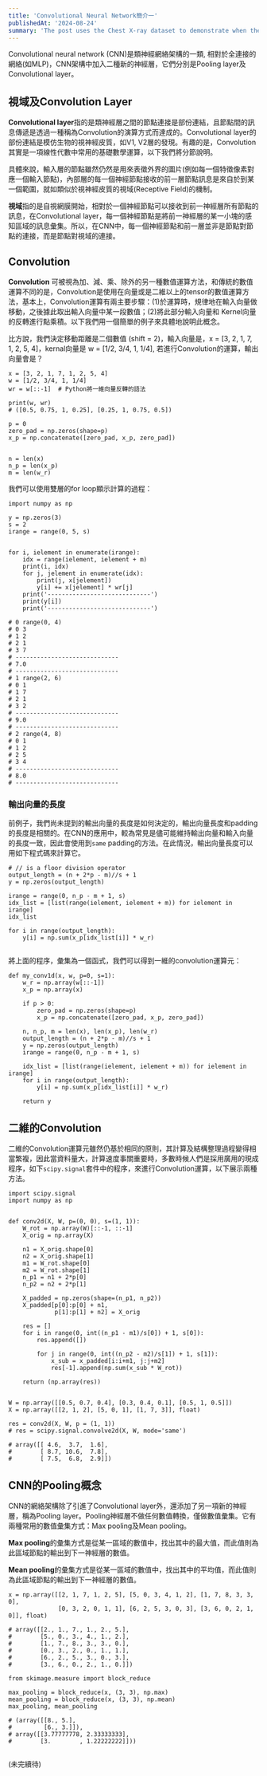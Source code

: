 ```yaml
---
title: 'Convolutional Neural Network簡介一'
publishedAt: '2024-08-24'
summary: 'The post uses the Chest X-ray dataset to demonstrate when the MLP does not result in an over-than-80% accuracy.'
---
```


Convolutional neural network (CNN)是類神經網絡架構的一類, 相對於全連接的網絡(如MLP)，CNN架構中加入二種新的神經層，它們分別是Pooling layer及 Convolutional layer。

## 視域及Convolution Layer

**Convolutional layer**指的是類神經層之間的節點連接是部份連結，且節點間的訊息傳遞是透過一種稱為Convolution的演算方式而達成的。Convolutional layer的部份連結是模仿生物的視神經皮質，如V1, V2層的發現。有趣的是，Convolution其實是一項線性代數中常用的基礎數學運算，以下我們將分節說明。

具體來說，輸入層的節點雖然仍然是用來表徵外界的圖片(例如每一個特徵像素對應一個輸入節點)，內部層的每一個神經節點接收的前一層節點訊息是來自於到某一個範圍，就如類似於視神經皮質的視域(Receptive Field)的機制。

**視域**指的是自視網膜開始，相對於一個神經節點可以接收到前一神經層所有節點的訊息，在Convolutional layer，每一個神經節點是將前一神經層的某一小塊的感知區域的訊息彙集。所以，在CNN中，每一個神經節點和前一層並非是節點對節點的連接，而是節點對視域的連接。

## Convolution 

**Convolution** 可被視為加、減、乘、除外的另一種數值運算方法，和傳統的數值運算不同的是，Convolution是使用在向量或是二維以上的tensor的數值運算方法，基本上，Convolution運算有兩主要步驟：(1)於運算時，規律地在輸入向量做移動，之後據此取出輸入向量中某一段數值；(2)將此部分輸入向量和 Kernel向量的反轉進行點乘積。以下我們用一個簡單的例子來具體地說明此概念。

比方說，我們決定移動距離是二個數值 (shift = 2)，輸入向量是，x = [3, 2, 1, 7, 1, 2, 5, 4]，kernal向量是 w = [1/2, 3/4, 1, 1/4], 若進行Convolution的運算，輸出向量會是？

```
x = [3, 2, 1, 7, 1, 2, 5, 4]
w = [1/2, 3/4, 1, 1/4]
wr = w[::-1]  # Python將一維向量反轉的語法

print(w, wr)
# ([0.5, 0.75, 1, 0.25], [0.25, 1, 0.75, 0.5])

p = 0
zero_pad = np.zeros(shape=p)
x_p = np.concatenate([zero_pad, x_p, zero_pad])


n = len(x)
n_p = len(x_p)
m = len(w_r)

```

我們可以使用雙層的for loop顯示計算的過程：

```
import numpy as np

y = np.zeros(3)
s = 2
irange = range(0, 5, s)


for i, ielement in enumerate(irange):
    idx = range(ielement, ielement + m)
    print(i, idx)
    for j, jelement in enumerate(idx):
        print(j, x[jelement])
        y[i] += x[jelement] * wr[j]
    print('-----------------------------')
    print(y[i])
    print('-----------------------------')

# 0 range(0, 4)
# 0 3
# 1 2
# 2 1
# 3 7
# -----------------------------
# 7.0
# -----------------------------
# 1 range(2, 6)
# 0 1
# 1 7
# 2 1
# 3 2
# -----------------------------
# 9.0
# -----------------------------
# 2 range(4, 8)
# 0 1
# 1 2
# 2 5
# 3 4
# -----------------------------
# 8.0
# -----------------------------

```

### 輸出向量的長度
前例子，我們尚未提到的輸出向量的長度是如何決定的，輸出向量長度和padding的長度是相關的。在CNN的應用中，較為常見是儘可能維持輸出向量和輸入向量的長度一致，因此會使用到`same` padding的方法。在此情況，輸出向量長度可以用如下程式碼來計算它。

```
# // is a floor division operator
output_length = (n + 2*p - m)//s + 1 
y = np.zeros(output_length)

irange = range(0, n_p - m + 1, s)
idx_list = [list(range(ielement, ielement + m)) for ielement in irange]
idx_list

for i in range(output_length):
    y[i] = np.sum(x_p[idx_list[i]] * w_r)


```

將上面的程序，彙集為一個函式，我們可以得到一維的convolution運算元：

```
def my_conv1d(x, w, p=0, s=1):
    w_r = np.array(w[::-1])
    x_p = np.array(x)
        
    if p > 0:
        zero_pad = np.zeros(shape=p)
        x_p = np.concatenate([zero_pad, x_p, zero_pad])

    n, n_p, m = len(x), len(x_p), len(w_r)
    output_length = (n + 2*p - m)//s + 1 
    y = np.zeros(output_length)
    irange = range(0, n_p - m + 1, s)

    idx_list = [list(range(ielement, ielement + m)) for ielement in irange]
    for i in range(output_length):
        y[i] = np.sum(x_p[idx_list[i]] * w_r)

    return y    
```

## 二維的Convolution

二維的Convolution運算元雖然仍基於相同的原則，其計算及結構整理過程變得相當繁複，因此當資料量大，計算速度事關重要時，多數時候人們是採用廣用的現成程序，如下`scipy.signal`套件中的程序，來進行Convolution運算，以下展示兩種方法。

```
import scipy.signal
import numpy as np


def conv2d(X, W, p=(0, 0), s=(1, 1)):
    W_rot = np.array(W)[::-1, ::-1]
    X_orig = np.array(X)

    n1 = X_orig.shape[0]
    n2 = X_orig.shape[1]
    m1 = W_rot.shape[0]
    m2 = W_rot.shape[1]
    n_p1 = n1 + 2*p[0]
    n_p2 = n2 + 2*p[1]

    X_padded = np.zeros(shape=(n_p1, n_p2))
    X_padded[p[0]:p[0] + n1, 
             p[1]:p[1] + n2] = X_orig

    res = []
    for i in range(0, int((n_p1 - m1)/s[0]) + 1, s[0]):
        res.append([])

        for j in range(0, int((n_p2 - m2)/s[1]) + 1, s[1]):
            x_sub = x_padded[i:i+m1, j:j+m2]
            res[-1].append(np.sum(x_sub * W_rot))

    return (np.array(res))


W = np.array([[0.5, 0.7, 0.4], [0.3, 0.4, 0.1], [0.5, 1, 0.5]])
X = np.array([[2, 1, 2], [5, 0, 1], [1, 7, 3]], float)

res = conv2d(X, W, p = (1, 1))
# res = scipy.signal.convolve2d(X, W, mode='same')

# array([[ 4.6,  3.7,  1.6],
#        [ 8.7, 10.6,  7.8],
#        [ 7.5,  6.8,  2.9]])

```
## CNN的Pooling概念

CNN的網絡架構除了引進了Convolutional layer外，還添加了另一項新的神經層，稱為Pooling layer。Pooling神經層不做任何數值轉換，僅做數值彙集。它有兩種常用的數值彙集方式：Max pooling及Mean pooling。

**Max pooling**的彙集方式是從某一區域的數值中，找出其中的最大值，而此值則為此區域節點的輸出到下一神經層的數值。

**Mean pooling**的彙集方式是從某一區域的數值中，找出其中的平均值，而此值則為此區域節點的輸出到下一神經層的數值。

```
x = np.array([[2, 1, 7, 1, 2, 5], [5, 0, 3, 4, 1, 2], [1, 7, 8, 3, 3, 0],
              [0, 3, 2, 0, 1, 1], [6, 2, 5, 3, 0, 3], [3, 6, 0, 2, 1, 0]], float)

# array([[2., 1., 7., 1., 2., 5.],
#        [5., 0., 3., 4., 1., 2.],
#        [1., 7., 8., 3., 3., 0.],
#        [0., 3., 2., 0., 1., 1.],
#        [6., 2., 5., 3., 0., 3.],
#        [3., 6., 0., 2., 1., 0.]])

from skimage.measure import block_reduce

max_pooling = block_reduce(x, (3, 3), np.max)
mean_pooling = block_reduce(x, (3, 3), np.mean)
max_pooling, mean_pooling

# (array([[8., 5.],
#         [6., 3.]]),
# array([[3.77777778, 2.33333333],
#        [3.        , 1.22222222]]))


```
(未完續待)

